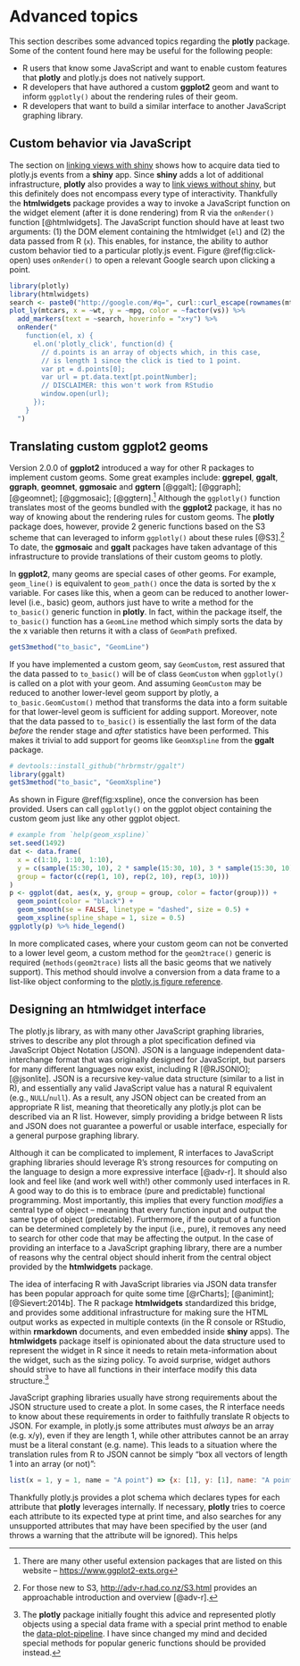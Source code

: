 # Advanced topics

This section describes some advanced topics regarding the **plotly** package. Some of the content found here may be useful for the following people:

* R users that know some JavaScript and want to enable custom features that __plotly__ and plotly.js does not natively support.
* R developers that have authored a custom __ggplot2__ geom and want to inform `ggplotly()` about the rendering rules of their geom.
* R developers that want to build a similar interface to another JavaScript graphing library.

## Custom behavior via JavaScript

The section on [linking views with shiny](#linking-views-with-shiny) shows how to acquire data tied to plotly.js events from a __shiny__ app. Since __shiny__ adds a lot of additional infrastructure, __plotly__ also provides a way to [link views without shiny](#linking-views-without-shiny), but this definitely does not encompass every type of interactivity. Thankfully the **htmlwidgets** package provides a way to invoke a JavaScript function on the widget element (after it is done rendering) from R via the `onRender()` function [@htmlwidgets]. The JavaScript function should have at least two arguments: (1) the DOM element containing the htmlwidget (`el`) and (2) the data passed from R (`x`). This enables, for instance, the ability to author custom behavior tied to a particular plotly.js event. Figure \@ref(fig:click-open) uses `onRender()` to open a relevant Google search upon clicking a point.

```r
library(plotly)
library(htmlwidgets)
search <- paste0("http://google.com/#q=", curl::curl_escape(rownames(mtcars)))
plot_ly(mtcars, x = ~wt, y = ~mpg, color = ~factor(vs)) %>%
  add_markers(text = ~search, hoverinfo = "x+y") %>%
  onRender("
    function(el, x) {
      el.on('plotly_click', function(d) {
        // d.points is an array of objects which, in this case,
        // is length 1 since the click is tied to 1 point.
        var pt = d.points[0];
        var url = pt.data.text[pt.pointNumber];
        // DISCLAIMER: this won't work from RStudio
        window.open(url);
      });
    }
  ")
```

## Translating custom ggplot2 geoms

Version 2.0.0 of __ggplot2__ introduced a way for other R packages to implement custom geoms. Some great examples include: __ggrepel__, __ggalt__, __ggraph__, __geomnet__, __ggmosaic__ and __ggtern__ [@ggalt]; [@ggraph]; [@geomnet]; [@ggmosaic]; [@ggtern].^[There are many other useful extension packages that are listed on this website -- <https://www.ggplot2-exts.org>] Although the `ggplotly()` function translates most of the geoms bundled with the __ggplot2__ package, it has no way of knowing about the rendering rules for custom geoms. The __plotly__ package does, however, provide 2 generic functions based on the S3 scheme that can leveraged to inform `ggplotly()` about these rules [@S3].^[For those new to S3, <http://adv-r.had.co.nz/S3.html> provides an approachable introduction and overview [@adv-r].] To date, the __ggmosaic__ and __ggalt__ packages have taken advantage of this infrastructure to provide translations of their custom geoms to plotly.

In __ggplot2__, many geoms are special cases of other geoms. For example, `geom_line()` is equivalent to `geom_path()` once the data is sorted by the x variable. For cases like this, when a geom can be reduced to another lower-level (i.e., basic) geom, authors just have to write a method for the `to_basic()` generic function in __plotly__. In fact, within the package itself, the `to_basic()` function has a `GeomLine` method which simply sorts the data by the x variable then returns it with a class of `GeomPath` prefixed.

```r
getS3method("to_basic", "GeomLine")
```

If you have implemented a custom geom, say `GeomCustom`, rest assured that the data passed to `to_basic()` will be of class `GeomCustom` when `ggplotly()` is called on a plot with your geom. And assuming `GeomCustom` may be reduced to another lower-level geom support by plotly, a `to_basic.GeomCustom()` method that transforms the data into a form suitable for that lower-level geom is sufficient for adding support. Moreover, note that the data passed to `to_basic()` is essentially the last form of the data _before_ the render stage and _after_ statistics have been performed. This makes it trivial to add support for geoms like `GeomXspline` from the __ggalt__ package.

```r
# devtools::install_github("hrbrmstr/ggalt")
library(ggalt)
getS3method("to_basic", "GeomXspline")
```

As shown in Figure \@ref(fig:xspline), once the conversion has been provided. Users can call `ggplotly()` on the ggplot object containing the custom geom just like any other ggplot object.

```r
# example from `help(geom_xspline)`
set.seed(1492)
dat <- data.frame(
  x = c(1:10, 1:10, 1:10),
  y = c(sample(15:30, 10), 2 * sample(15:30, 10), 3 * sample(15:30, 10)),
  group = factor(c(rep(1, 10), rep(2, 10), rep(3, 10)))
)
p <- ggplot(dat, aes(x, y, group = group, color = factor(group))) +
  geom_point(color = "black") +
  geom_smooth(se = FALSE, linetype = "dashed", size = 0.5) +
  geom_xspline(spline_shape = 1, size = 0.5)
ggplotly(p) %>% hide_legend()
```

In more complicated cases, where your custom geom can not be converted to a lower level geom, a custom method for the `geom2trace()` generic is required (`methods(geom2trace)` lists all the basic geoms that we natively support). This method should involve a conversion from a data frame to a list-like object conforming to the [plotly.js figure reference](https://plot.ly/r/reference).

## Designing an htmlwidget interface

The plotly.js library, as with many other JavaScript graphing libraries, strives to describe any plot through a plot specification defined via JavaScript Object Notation (JSON). JSON is a language independent data-interchange format that was originally designed for JavaScript, but parsers for many different languages now exist, including R [@RJSONIO]; [@jsonlite]. JSON is a recursive key-value data structure (similar to a list in R), and essentially any valid JavaScript value has a natural R equivalent (e.g., `NULL`/`null`). As a result, any JSON object can be created from an appropriate R list, meaning that theoretically any plotly.js plot can be described via an R list. However, simply providing a bridge between R lists and JSON does not guarantee a powerful or usable interface, especially for a general purpose graphing library. 

Although it can be complicated to implement, R interfaces to JavaScript graphing libraries should leverage R's strong resources for computing on the language to design a more expressive interface [@adv-r]. It should also look and feel like (and work well with!) other commonly used interfaces in R. A good way to do this is to embrace (pure and predictable) functional programming. Most importantly, this implies that every function _modifies_ a central type of object -- meaning that every function input and output the same type of object (predictable). Furthermore, if the output of a function can be determined completely by the input (i.e., pure), it removes any need to search for other code that may be affecting the output. In the case of providing an interface to a JavaScript graphing library, there are a number of reasons why the central object should inherit from the central object provided by the **htmlwidgets** package.

The idea of interfacing R with JavaScript libraries via JSON data transfer has been popular approach for quite some time [@rCharts]; [@animint]; [@Sievert:2014b]. The R package **htmlwidgets** standardized this bridge, and provides some additional infrastructure for making sure the HTML output works as expected in multiple contexts (in the R console or RStudio, within **rmarkdown** documents, and even embedded inside **shiny** apps). The **htmlwidgets** package itself is opinionated about the data structure used to represent the widget in R since it needs to retain meta-information about the widget, such as the sizing policy. To avoid surprise, widget authors should strive to have all functions in their interface modify this data structure.^[The __plotly__ package initially fought this advice and represented plotly objects using a special data frame with a special print method to enable the [data-plot-pipeline](#data-plot-pipeline). I have since changed my mind and decided special methods for popular generic functions should be provided instead.]

JavaScript graphing libraries usually have strong requirements about the JSON structure used to create a plot. In some cases, the R interface needs to know about these requirements in order to faithfully translate R objects to JSON. For example, in plotly.js some attributes must _always_ be an array (e.g. x/y), even if they are length 1, while other attributes cannot be an array must be a literal constant (e.g. name). This leads to a situation where the translation rules from R to JSON cannot be simply "box all vectors of length 1 into an array (or not)":

```javascript
list(x = 1, y = 1, name = "A point") => {x: [1], y: [1], name: "A point"}
```

Thankfully plotly.js provides a plot schema which declares types for each attribute that __plotly__ leverages internally. If necessary, __plotly__ tries to coerce each attribute to its expected type at print time, and also searches for any unsupported attributes that may have been specified by the user (and throws a warning that the attribute will be ignored). This helps 

<!-- TODO:
* using R's data types to provide smart defaults that simply aren't possible with JSON

The **htmlwidgets** package also provides ways for both widget authors and users to extend the functionality of the underlying JavaScript library. In fact, the **plotly** package uses this mechanism to extend the plotly.js graphing library and enable all the material in [Advanced interactive techniques](advanced-interactive-techniques). 
-->